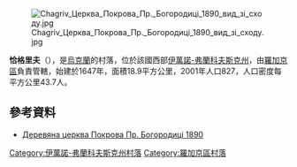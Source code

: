 [[Image:Chagriv_Церква_Покрова_Пр._Богородиці_1890_вид_зі_сходу.jpg|right]]

{{coord|49|17|46|N|24|31|54|E|scale:30000|display=title}}

'''恰格里夫'''（{{lang-uk|Чагрів}}），是[[烏克蘭|烏克蘭]]的村落，位於該國西部[[伊萬諾-弗蘭科夫斯克州|伊萬諾-弗蘭科夫斯克州]]，由[[羅加京區|羅加京區]]負責管轄，始建於1647年，面積18.9平方公里，2001年人口827，人口密度每平方公里43.7人。

==參考資料==
* [http://decerkva.org.ua/fra/chagriv.html Деревяна церква Покрова Пр. Богородиці 1890] {{Wayback|url=http://decerkva.org.ua/fra/chagriv.html |date=20200220051013 }}

{{DEFAULTSORT:Чагрів}}
[[Category:伊萬諾-弗蘭科夫斯克州村落|Category:伊萬諾-弗蘭科夫斯克州村落]]
[[Category:羅加京區村落|Category:羅加京區村落]]


{{IvanoFrankivsk-geo-stub}}